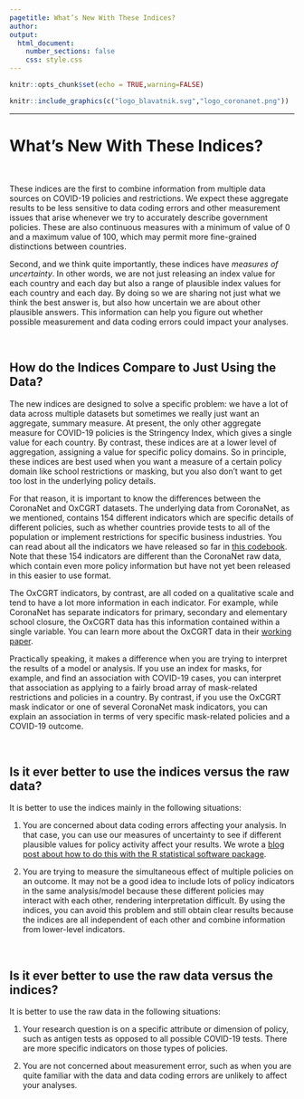 ```yaml
---
pagetitle: What’s New With These Indices?
author: 
output: 
  html_document:
    number_sections: false
    css: style.css
---
```


```r
knitr::opts_chunk$set(echo = TRUE,warning=FALSE)

```

\renewcommand{\topfraction}{.85}
\renewcommand{\bottomfraction}{.7}
\renewcommand{\textfraction}{.15}
\renewcommand{\floatpagefraction}{.66}


```r
knitr::include_graphics(c("logo_blavatnik.svg","logo_coronanet.png"))
``` 

***
# What’s New With These Indices?

<br>

These indices are the first to combine information from multiple data sources on COVID-19 policies and restrictions. We expect these aggregate results to be less sensitive to data coding errors and other measurement issues that arise whenever we try to accurately describe government policies. These are also continuous measures with a minimum of value of 0 and a maximum value of 100, which may permit more fine-grained distinctions between countries.

Second, and we think quite importantly, these indices have *measures of uncertainty*. In other words, we are not just releasing an index value for each country and each day but also a range of plausible index values for each country and each day. By doing so we are sharing not just what we think the best answer is, but also how uncertain we are about other plausible answers. This information can help you figure out whether possible measurement and data coding errors could impact your analyses.

<br> 

## How do the Indices Compare to Just Using the Data?

The new indices are designed to solve a specific problem: we have a lot of data across multiple datasets but sometimes we really just want an aggregate, summary measure. At present, the only other aggregate measure for COVID-19 policies is the Stringency Index, which gives a single value for each country. By contrast, these indices are at a lower level of aggregation, assigning a value for specific policy domains. So in principle, these indices are best used when you want a measure of a certain policy domain like school restrictions or masking, but you also don’t want to get too lost in the underlying policy details.

For that reason, it is important to know the differences between the CoronaNet and OxCGRT datasets. The underlying data from CoronaNet, as we mentioned, contains 154 different indicators which are specific details of different policies, such as whether countries provide tests to all of the population or implement restrictions for specific business industries. You can read about all the indicators we have released so far in [this codebook](https://docs.google.com/document/d/1ScKWFv7jOHYVQlsbqvf--yU0mO2JscTsNEmb0SMXcsg/edit?usp=sharing). Note that these 154 indicators are different than the CoronaNet raw data, which contain even more policy information but have not yet been released in this easier to use format.

The OxCGRT indicators, by contrast, are all coded on a qualitative scale and tend to have a lot more information in each indicator. For example, while CoronaNet has separate indicators for primary, secondary and elementary school closure, the OxCGRT data has this information contained within a single variable. You can learn more about the OxCGRT data in their [working paper](https://www.bsg.ox.ac.uk/research/publications/variation-government-responses-covid-19).

Practically speaking, it makes a difference when you are trying to interpret the results of a model or analysis. If you use an index for masks, for example, and find an association with COVID-19 cases, you can interpret that association as applying to a fairly broad array of mask-related restrictions and policies in a country. By contrast, if you use the OxCGRT mask indicator or one of several CoronaNet mask indicators, you can explain an association in terms of very specific mask-related policies and a COVID-19 outcome.

<br>

## Is it ever better to use the indices versus the raw data?

It is better to use the indices mainly in the following situations:

1. You are concerned about data coding errors affecting your analysis. In that case, you can use our measures of uncertainty to see if different plausible values for policy activity affect your results. We wrote a [blog post about how to do this with the R statistical software package](https://www.robertkubinec.com/post/err_in_vars/). 

2. You are trying to measure the simultaneous effect of multiple policies on an outcome. It may not be a good idea to include lots of policy indicators in the same analysis/model because these different policies may interact with each other, rendering interpretation difficult. By using the indices, you can avoid this problem and still obtain clear results because the indices are all independent of each other and combine information from lower-level indicators.

<br>

## Is it ever better to use the raw data versus the indices?

It is better to use the  raw data in the following situations:

1. Your research question is on a specific attribute or dimension of policy, such as antigen tests as opposed to all possible COVID-19 tests. There are more specific indicators on those types of  policies.

2. You are not concerned about measurement error, such as when you are quite familiar with the data and data coding errors are unlikely to affect your analyses.
